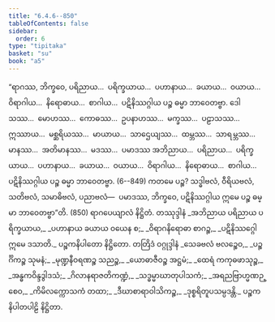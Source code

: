 ```yaml
---
title: "6.4.6--850"
tableOfContents: false
sidebar:
  order: 6
type: "tipitaka"
basket: "su"
book: "a5"
---
```



<DynamicBreadcrumb />

<Division number="308--1151" book="a5">

<Paragraph number="1411" book="a5">
“ရာဂဿ, ဘိက္ခဝေ, ပရိညာယ…  ပရိက္ခယာယ…  ပဟာနာယ…  ခယာယ…  ဝယာယ…  ဝိရာဂါယ…  နိရောဓာယ…  စာဂါယ…  ပဋိနိဿဂ္ဂါယ ပဉ္စ ဓမ္မာ ဘာဝေတဗ္ဗာ. ဒေါသဿ…  မောဟဿ…  ကောဓဿ…  ဥပနာဟဿ…  မက္ခဿ…  ပဠာသဿ…  ဣဿာယ…  မစ္ဆရိယဿ…  မာယာယ…  သာဌေယျဿ…  ထမ္ဘဿ…  သာရမ္ဘဿ…  မာနဿ…  အတိမာနဿ…  မဒဿ…  ပမာဒဿ အဘိညာယ…  ပရိညာယ…  ပရိက္ခယာယ…  ပဟာနာယ…  ခယာယ…  ဝယာယ…  ဝိရာဂါယ…  နိရောဓာယ…  စာဂါယ…  ပဋိနိဿဂ္ဂါယ ပဉ္စ ဓမ္မာ ဘာဝေတဗ္ဗာ. (6--849)
</Paragraph>

</Division>
<Division number="1152" book="a5">

<Paragraph number="1412" book="a5">
ကတမေ ပဉ္စ? သဒ္ဓါဗလံ, ဝီရိယဗလံ, သတိဗလံ, သမာဓိဗလံ, ပညာဗလံ—  ပမာဒဿ, ဘိက္ခဝေ, ပဋိနိဿဂ္ဂါယ ဣမေ ပဉ္စ ဓမ္မာ ဘာဝေတဗ္ဗာ”တိ. (850)

</Paragraph>
</Division>

<Paragraph number="1413" type="center" book="a5">
ရာဂပေယျာလံ နိဋ္ဌိတံ.



</Paragraph>

<Paragraph number="1414" type="center" book="a5">
တဿုဒ္ဒါနံ


</Paragraph>

<Paragraph number="1415" type="verses" book="a5">
_အဘိညာယ ပရိညာယ ပရိက္ခယာယ,_  
_ပဟာနာယ ခယာယ ဝယေန စ;_  
_ဝိရာဂနိရောဓာ စာဂဉ္စ,_  
_ပဋိနိဿဂ္ဂေါ ဣမေ ဒသာတိ._  


</Paragraph>

<Paragraph number="1416" type="center" book="a5">
ပဉ္စကနိပါတော နိဋ္ဌိတော.



</Paragraph>

<Paragraph number="1417" type="center" book="a5">
တတြိဒံ ဝဂ္ဂုဒ္ဒါနံ


</Paragraph>

<Paragraph number="1418" type="verses" book="a5">
_သေခဗလံ ဗလဉ္စေဝ,_  
_ပဉ္စင်္ဂိကဉ္စ သုမနံ;_  
_မုဏ္ဍနီဝရဏဉ္စ သညဉ္စ,_  
_ယောဓာဇီဝဉ္စ အဋ္ဌမံ;_  
_ထေရံ ကကုဓဖာသုဉ္စ,_  
_အန္ဓကဝိန္ဒဒွါဒသံ;_  
_ဂိလာနရာဇတိကဏ္ဍံ,_  
_သဒ္ဓမ္မာဃာတုပါသကံ;_  
_အရညဗြာဟ္မဏဉ္စေဝ,_  
_ကိမိလက္ကောသကံ တထာ;_  
_ဒီဃာစာရာဝါသိကဉ္စ,_  
_ဒုစ္စရိတူပသမ္ပဒန္တိ._  


</Paragraph>

<Paragraph number="1419" type="center" book="a5">
ပဉ္စကနိပါတပါဠိ နိဋ္ဌိတာ.
</Paragraph>